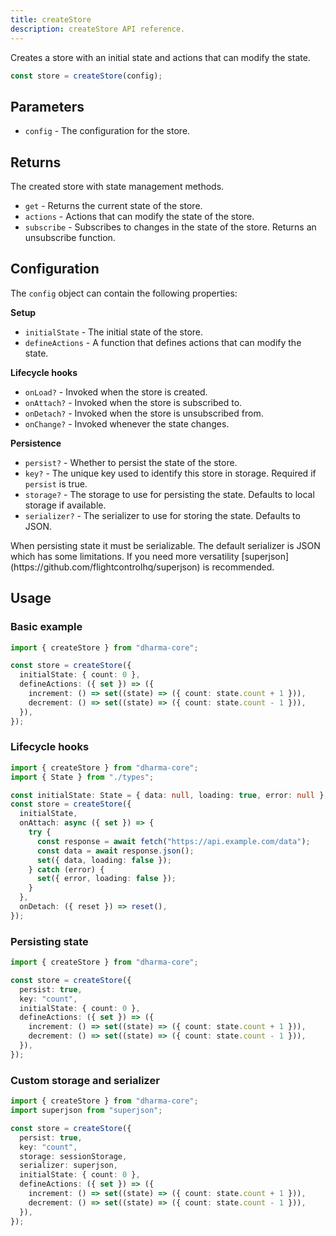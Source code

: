 ```yaml
---
title: createStore
description: createStore API reference.
---
```



Creates a store with an initial state and actions that can modify the state.

```ts
const store = createStore(config);
```

## Parameters

- `config` - The configuration for the store.

## Returns

The created store with state management methods.

- `get` - Returns the current state of the store.
- `actions` - Actions that can modify the state of the store.
- `subscribe` - Subscribes to changes in the state of the store. Returns an unsubscribe function.

## Configuration

The `config` object can contain the following properties:

**Setup**

- `initialState` - The initial state of the store.
- `defineActions` - A function that defines actions that can modify the state.

**Lifecycle hooks**

- `onLoad?` - Invoked when the store is created.
- `onAttach?` - Invoked when the store is subscribed to.
- `onDetach?` - Invoked when the store is unsubscribed from.
- `onChange?` - Invoked whenever the state changes.

**Persistence**

- `persist?` - Whether to persist the state of the store.
- `key?` - The unique key used to identify this store in storage. Required if `persist` is true.
- `storage?` - The storage to use for persisting the state. Defaults to local storage if available.
- `serializer?` - The serializer to use for storing the state. Defaults to JSON.

<Aside>
  When persisting state it must be serializable. The default serializer is JSON
  which has some limitations. If you need more versatility
  [superjson](https://github.com/flightcontrolhq/superjson) is recommended.
</Aside>

## Usage

### Basic example

```ts
import { createStore } from "dharma-core";

const store = createStore({
  initialState: { count: 0 },
  defineActions: ({ set }) => ({
    increment: () => set((state) => ({ count: state.count + 1 })),
    decrement: () => set((state) => ({ count: state.count - 1 })),
  }),
});
```

### Lifecycle hooks

```ts
import { createStore } from "dharma-core";
import { State } from "./types";

const initialState: State = { data: null, loading: true, error: null };
const store = createStore({
  initialState,
  onAttach: async ({ set }) => {
    try {
      const response = await fetch("https://api.example.com/data");
      const data = await response.json();
      set({ data, loading: false });
    } catch (error) {
      set({ error, loading: false });
    }
  },
  onDetach: ({ reset }) => reset(),
});
```

### Persisting state

```ts
import { createStore } from "dharma-core";

const store = createStore({
  persist: true,
  key: "count",
  initialState: { count: 0 },
  defineActions: ({ set }) => ({
    increment: () => set((state) => ({ count: state.count + 1 })),
    decrement: () => set((state) => ({ count: state.count - 1 })),
  }),
});
```

### Custom storage and serializer

```ts
import { createStore } from "dharma-core";
import superjson from "superjson";

const store = createStore({
  persist: true,
  key: "count",
  storage: sessionStorage,
  serializer: superjson,
  initialState: { count: 0 },
  defineActions: ({ set }) => ({
    increment: () => set((state) => ({ count: state.count + 1 })),
    decrement: () => set((state) => ({ count: state.count - 1 })),
  }),
});
```
